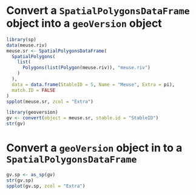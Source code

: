 # Convert a `SpatialPolygonsDataFrame` object into a `geoVersion` object

```r
library(sp)
data(meuse.riv)
meuse.sr <- SpatialPolygonsDataFrame(
  SpatialPolygons(
    list(
      Polygons(list(Polygon(meuse.riv)), "meuse.riv")
    )
  ),
  data = data.frame(StableID = 5, Name = "Meuse", Extra = pi),
  match.ID = FALSE
)
spplot(meuse.sr, zcol = "Extra")
```

```r
library(geoversion)
gv <- convert(object = meuse.sr, stable.id = "StableID")
str(gv)
```

# Convert a `geoVersion` object in to a `SpatialPolygonsDataFrame`

```r
gv.sp <- as_sp(gv)
str(gv.sp)
spplot(gv.sp, zcol = "Extra")
```

